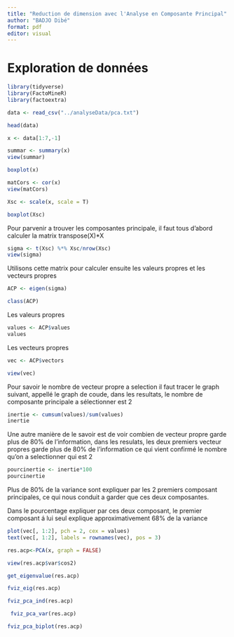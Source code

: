 ```yaml
---
title: "Reduction de dimension avec l'Analyse en Composante Principal"
author: "BADJO Dibé"
format: pdf
editor: visual
---
```


# Exploration de données

```r
library(tidyverse)
library(FactoMineR)
library(factoextra)
```

```r
data <- read_csv("../analyseData/pca.txt")
```

```r
head(data)
```

```r
x <- data[1:7,-1]
```

```r
summar <- summary(x)
view(summar)
```

```r
boxplot(x)
```

```r
matCors <- cor(x)
view(matCors)
```

```r
Xsc <- scale(x, scale = T)
```

```r
boxplot(Xsc)
```

Pour parvenir a trouver les composantes principale, il faut tous d'abord calculer la matrix transpose(X)\*X

```r
sigma <- t(Xsc) %*% Xsc/nrow(Xsc)
view(sigma)
```

Utilisons cette matrix pour calculer ensuite les valeurs propres et les vecteurs propres

```r
ACP <- eigen(sigma)
```

```r
class(ACP)
```

Les valeurs propres

```r
values <- ACP$values
values
```

Les vecteurs propres

```r
vec <- ACP$vectors
```

```r
view(vec)
```

Pour savoir le nombre de vecteur propre a selection il faut tracer le graph suivant, appellé le graph de coude, dans les resultats, le nombre de composante principale a sélectionner est 2

```r
inertie <- cumsum(values)/sum(values)
inertie
```

Une autre manière de le savoir est de voir combien de vecteur propre garde plus de 80% de l'information, dans les resulats, les deux premiers vecteur propres garde plus de 80% de l'information ce qui vient confirmé le nombre qu'on a selectionner qui est 2

```r
pourcinertie <- inertie*100
pourcinertie
```

Plus de 80% de la variance sont expliquer par les 2 premiers composant principales, ce qui nous conduit a garder que ces deux composantes.

Dans le pourcentage expliquer par ces deux composant, le premier composant á lui seul explique approximativement 68% de la variance

```r

plot(vec[, 1:2], pch = 2, cex = values)
text(vec[, 1:2], labels = rownames(vec), pos = 3)
```

```r
res.acp<-PCA(x, graph = FALSE)
```

```r
view(res.acp$var$cos2)
```

```r
get_eigenvalue(res.acp)
```

```r
fviz_eig(res.acp)
```

```r
fviz_pca_ind(res.acp)
```

```r
 fviz_pca_var(res.acp)
```

```r
fviz_pca_biplot(res.acp)
```
